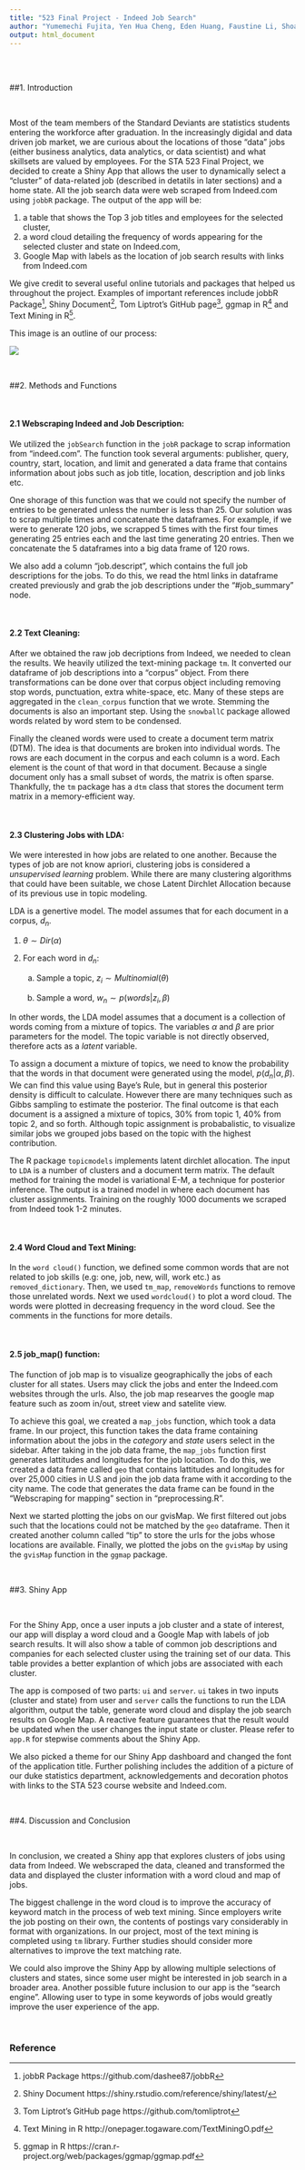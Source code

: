 ```yaml
---
title: "523 Final Project - Indeed Job Search"
author: "Yumemechi Fujita, Yen Hua Cheng, Eden Huang, Faustine Li, Shoaji Li"
output: html_document
---
```


<br><br>

##1. Introduction

<br>

Most of the team members of the Standard Deviants are statistics students entering the workforce after graduation. In the increasingly digidal and data driven job market, we are curious about the locations of those "data" jobs (either business analytics, data analytics, or data scientist) and what skillsets are valued by employees. For the STA 523 Final Project, we decided to create a Shiny App that allows the user to dynamically select a "cluster" of data-related job (described in detatils in later sections) and a home state. All the job search data were web scraped from Indeed.com using `jobbR` package. The output of the app will be:

1. a table that shows the Top 3 job titles and employees for the selected cluster, 
2. a word cloud detailing the frequency of words appearing for the selected cluster and state on Indeed.com,
3. Google Map with labels as the location of job search results with links from Indeed.com

We give credit to several useful online tutorials and packages that helped us throughout the project. Examples of important references include jobbR Package[^1], Shiny Document[^2], Tom Liptrot's GitHub page[^3], ggmap in R[^4] and Text Mining in R[^5].

This image is an outline of our process:

![](flow.png)

<br>


##2. Methods and Functions

<br>

#### 2.1 Webscraping Indeed and Job Description:

We utilized the `jobSearch` function in the `jobR` package to scrap information from "indeed.com". The function took several arguments: publisher, query, country, start, location, and limit and generated a data frame that contains information about jobs such as job title, location, description and job links etc. 

One shorage of this function was that we could not specify the number of entries to be generated unless the number is less than 25. Our solution was to scrap multiple times and concatenate the dataframes. For example, if we were to generate 120 jobs, we scrapped 5 times with the first four times generating 25 entries each and the last time generating 20 entries. Then we concatenate the 5 dataframes into a big data frame of 120 rows.

We also add a column "job.descript", which contains the full job descriptions for the jobs. To do this, we read the html links in dataframe created previously and grab the job descriptions under the "#job_summary" node.

<br>

#### 2.2 Text Cleaning:

After we obtained the raw job decriptions from Indeed, we needed to clean the results. We heavily utilized the text-mining package `tm`. It converted our dataframe of job descriptions into a "corpus" object. From there transformations can be done over that corpus object including removing stop words, punctuation, extra white-space, etc. Many of these steps are aggregated in the `clean_corpus` function that we wrote. Stemming the documents is also an important step. Using the `snowballC` package allowed words related by word stem to be condensed.

Finally the cleaned words were used to create a document term matrix (DTM). The idea is that documents are broken into individual words. The rows are each document in the corpus and each column is a word. Each element is the count of that word in that document. Because a single document only has a small subset of words, the matrix is often sparse. Thankfully, the `tm` package has a `dtm` class that stores the document term matrix in a memory-efficient way. 

<br>

#### 2.3 Clustering Jobs with LDA:

We were interested in how jobs are related to one another. Because the types of job are not know apriori, clustering jobs is considered a *unsupervised learning* problem. While there are many clustering algorithms that could have been suitable, we chose Latent Dirchlet Allocation because of its previous use in topic modeling. 

LDA is a genertive model. The model assumes that for each document in a corpus, $d_n$.

1. $\theta \sim Dir(\alpha)$

2. For each word in $d_n$:
  
    a. Sample a topic, $z_i \sim Multinomial(\theta)$
  
    b. Sample a word, $w_n \sim p(words|z_i, \beta)$

In other words, the LDA model assumes that a document is a collection of words coming from a mixture of topics. The variables $\alpha$ and $\beta$ are prior parameters for the model. The topic variable is not directly observed, therefore acts as a *latent* variable. 

To assign a document a mixture of topics, we need to know the probability that the words in that document were generated using the model, $p(d_n |\alpha, \beta)$. We can find this value using Baye's Rule, but in general this posterior density is difficult to calculate. However there are many techniques such as Gibbs sampling to estimate the posterior. The final outcome is that each document is a assigned a mixture of topics, 30% from topic 1, 40% from topic 2, and so forth. Although topic assignment is probabalistic, to visualize similar jobs we grouped jobs based on the topic with the highest contribution. 

The R package `topicmodels` implements latent dirchlet allocation. The input to `LDA` is a number of clusters and a document term matrix. The default method for training the model is variational E-M, a technique for posterior inference. The output is a trained model in where each document has cluster assignments. Training on the roughly 1000 documents we scraped from Indeed took 1-2 minutes. 

<br>

#### 2.4 Word Cloud and Text Mining:

In the `word cloud()` function, we defined some common words that are not related to job skills (e.g: one, job, new, will, work etc.) as `removed_dictionary`. Then, we used `tm_map`, `removeWords` functions to remove those unrelated words. Next we used `wordcloud()` to plot a word cloud. The words were plotted in decreasing frequency in the word cloud. See the comments in the functions for more details.

<br>

#### 2.5 job_map() function:

The function of job map is to visualize geographically the jobs of each cluster for all states. Users may click the jobs and enter the Indeed.com websites through the urls. Also, the job map researves the google map feature such as zoom in/out, street view and satelite view.

To achieve this goal, we created a `map_jobs` function, which took a data frame. In our project, this function takes the data frame containing information about the jobs in the *category* and *state* users select in the sidebar. After taking in the job data frame, the `map_jobs` function first generates lattitudes and longitudes for the job location. To do this, we created a data frame called `geo` that contains lattitudes and longitudes for over 25,000 cities in U.S and join the job data frame with it according to the city name. The code that generates the data frame can be found in the "Webscraping for mapping" section in "preprocessing.R".

Next we started plotting the jobs on our gvisMap. We first filtered out jobs such that the locations could not be matched by the `geo` dataframe. Then it created another column called "tip" to store the urls for the jobs whose locations are available. Finally, we plotted the jobs on the `gvisMap` by using the `gvisMap` function in the `ggmap` package.


<br>


##3. Shiny App

<br>

For the Shiny App, once a user inputs a job cluster and a state of interest, our app will display a word cloud and a Google Map with labels of job search results. It will also show a table of common job descriptions and companies for each selected cluster using the training set of our data. This table provides a better explantion of which jobs are associated with each cluster. 

The app is composed of two parts: `ui` and `server`. `ui` takes in two inputs (cluster and state) from user and `server` calls the functions to run the LDA algorithm, output the table, generate word cloud and display the job search results on Google Map. A reactive feature guarantees that the result would be updated when the user changes the input state or cluster. Please refer to `app.R` for stepwise comments about the Shiny App. 

We also picked a theme for our Shiny App dashboard and changed the font of the application title. Further polishing includes the addition of a picture of our duke statistics department, acknowledgements and decoration photos with links to the STA 523 course website and Indeed.com. 

<br>


##4. Discussion and Conclusion

<br>

In conclusion, we created a Shiny app that explores clusters of jobs using data from Indeed. We webscraped the data, cleaned and transformed the data and displayed the cluster information with a word cloud and map of jobs. 

The biggest challenge in the word cloud is to improve the accuracy of keyword match in the process of web text mining. Since employers write the job posting on their own, the contents of postings vary considerably in format with organizations. In our project, most of the text mining is completed using `tm` library. Further studies should consider more alternatives to improve the text matching rate.      

We could also improve the Shiny App by allowing multiple selections of clusters and states, since some user might be interested in job search in a broader area. Another possible future inclusion to our app is the "search engine". Allowing user to type in some keywords of jobs would greatly improve the user experience of the app. 


<br>



### Reference

[^1]: jobbR Package https://github.com/dashee87/jobbR

[^2]: Shiny Document https://shiny.rstudio.com/reference/shiny/latest/

[^3]: Tom Liptrot's GitHub page https://github.com/tomliptrot

[^4]: Text Mining in R http://onepager.togaware.com/TextMiningO.pdf

[^5]: ggmap in R https://cran.r-project.org/web/packages/ggmap/ggmap.pdf



